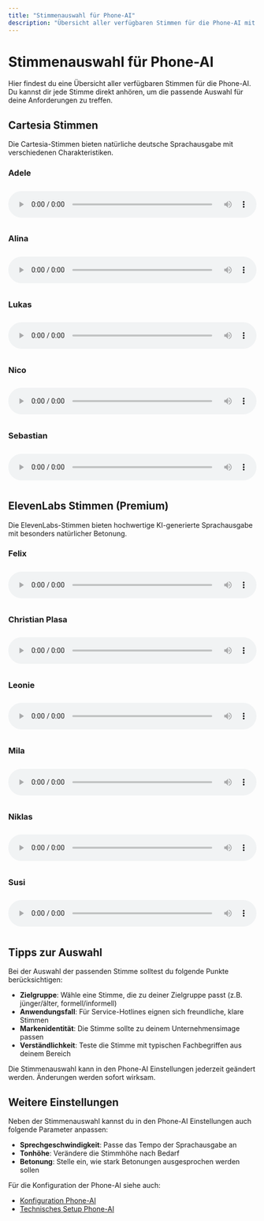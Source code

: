 ```yaml
---
title: "Stimmenauswahl für Phone-AI"
description: "Übersicht aller verfügbaren Stimmen für die Phone-AI mit Hörproben"
---
```


# Stimmenauswahl für Phone-AI

Hier findest du eine Übersicht aller verfügbaren Stimmen für die Phone-AI. Du kannst dir jede Stimme direkt anhören, um die passende Auswahl für deine Anforderungen zu treffen.

## Cartesia Stimmen

Die Cartesia-Stimmen bieten natürliche deutsche Sprachausgabe mit verschiedenen Charakteristiken.

### Adele 
<audio controls style="width: 100%; margin: 10px 0;">
  <source src="/audios/cartesia_audioAdele.wav" type="audio/wav" />
  Dein Browser unterstützt das Audio-Element nicht.
</audio>

### Alina
<audio controls style="width: 100%; margin: 10px 0;">
  <source src="/audios/cartesia_audioAlina.wav" type="audio/wav" />
  Dein Browser unterstützt das Audio-Element nicht.
</audio>

### Lukas
<audio controls style="width: 100%; margin: 10px 0;">
  <source src="/audios/cartesia_audioLukas.wav" type="audio/wav" />
  Dein Browser unterstützt das Audio-Element nicht.
</audio>

### Nico
<audio controls style="width: 100%; margin: 10px 0;">
  <source src="/audios/cartesia_audioNico.wav" type="audio/wav" />
  Dein Browser unterstützt das Audio-Element nicht.
</audio>

### Sebastian
<audio controls style="width: 100%; margin: 10px 0;">
  <source src="/audios/cartesia_audioSebastian.wav" type="audio/wav" />
  Dein Browser unterstützt das Audio-Element nicht.
</audio>

## ElevenLabs Stimmen (Premium)

Die ElevenLabs-Stimmen bieten hochwertige KI-generierte Sprachausgabe mit besonders natürlicher Betonung.

### Felix
<audio controls style="width: 100%; margin: 10px 0;">
  <source src="/audios/ElevenLabFelix – German.mp3" type="audio/mpeg" />
  Dein Browser unterstützt das Audio-Element nicht.
</audio>

### Christian Plasa
<audio controls style="width: 100%; margin: 10px 0;">
  <source src="/audios/ElevenLabsChristianPlasa.mp3" type="audio/mpeg" />
  Dein Browser unterstützt das Audio-Element nicht.
</audio>

### Leonie
<audio controls style="width: 100%; margin: 10px 0;">
  <source src="/audios/ElevenLabsLeonie.mp3" type="audio/mpeg" />
  Dein Browser unterstützt das Audio-Element nicht.
</audio>

### Mila
<audio controls style="width: 100%; margin: 10px 0;">
  <source src="/audios/ElevenLabsMila.mp3" type="audio/mpeg" />
  Dein Browser unterstützt das Audio-Element nicht.
</audio>

### Niklas
<audio controls style="width: 100%; margin: 10px 0;">
  <source src="/audios/ElevenLabsNiklas.mp3" type="audio/mpeg" />
  Dein Browser unterstützt das Audio-Element nicht.
</audio>

### Susi
<audio controls style="width: 100%; margin: 10px 0;">
  <source src="/audios/ElevenLabsSusi.mp3" type="audio/mpeg" />
  Dein Browser unterstützt das Audio-Element nicht.
</audio>

## Tipps zur Auswahl

Bei der Auswahl der passenden Stimme solltest du folgende Punkte berücksichtigen:

- **Zielgruppe**: Wähle eine Stimme, die zu deiner Zielgruppe passt (z.B. jünger/älter, formell/informell)
- **Anwendungsfall**: Für Service-Hotlines eignen sich freundliche, klare Stimmen
- **Markenidentität**: Die Stimme sollte zu deinem Unternehmensimage passen
- **Verständlichkeit**: Teste die Stimme mit typischen Fachbegriffen aus deinem Bereich

<Info>
Die Stimmenauswahl kann in den Phone-AI Einstellungen jederzeit geändert werden. Änderungen werden sofort wirksam.
</Info>

## Weitere Einstellungen

Neben der Stimmenauswahl kannst du in den Phone-AI Einstellungen auch folgende Parameter anpassen:

- **Sprechgeschwindigkeit**: Passe das Tempo der Sprachausgabe an
- **Tonhöhe**: Verändere die Stimmhöhe nach Bedarf
- **Betonung**: Stelle ein, wie stark Betonungen ausgesprochen werden sollen

Für die Konfiguration der Phone-AI siehe auch:
- [Konfiguration Phone-AI](/de/phone-ai/konfiguration)
- [Technisches Setup Phone-AI](/de/phone-ai/technisches-setup) 